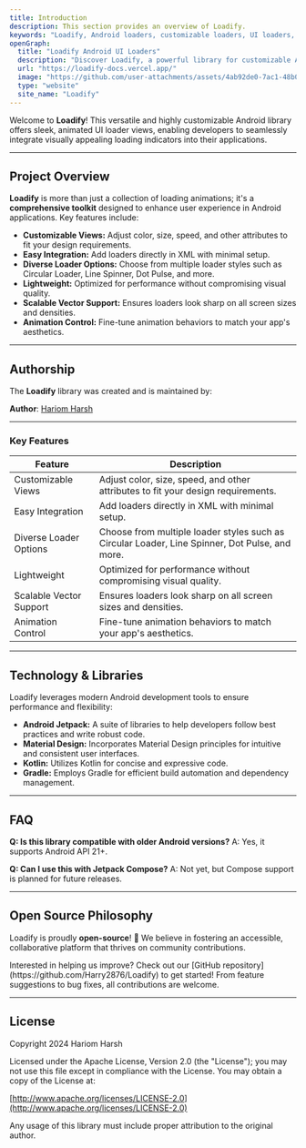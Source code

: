```yaml
---
title: Introduction
description: This section provides an overview of Loadify.
keywords: "Loadify, Android loaders, customizable loaders, UI loaders, Android UI components, Kotlin-based Android libraries, Jetpack Compose animations, Android development tools, Best libraries for Android app performance, Free tools for UI/UX Android apps, Firebase integration with Android UI loaders, Modern UI design for mobile apps, Top Android libraries for developers"
openGraph:
  title: "Loadify Android UI Loaders"
  description: "Discover Loadify, a powerful library for customizable Android UI loaders. Enhance your app's user experience with lightweight, modern, and visually appealing loading animations."
  url: "https://loadify-docs.vercel.app/"
  image: "https://github.com/user-attachments/assets/4ab92de0-7ac1-48b0-99a6-1ba0bf67eb33"
  type: "website"
  site_name: "Loadify"
---
```


Welcome to **Loadify**! This versatile and highly customizable Android library offers sleek, animated UI loader views, enabling developers to seamlessly integrate visually appealing loading indicators into their applications.

---

## Project Overview

**Loadify** is more than just a collection of loading animations; it's a **comprehensive toolkit** designed to enhance user experience in Android applications. Key features include:

- **Customizable Views:** Adjust color, size, speed, and other attributes to fit your design requirements.
- **Easy Integration:** Add loaders directly in XML with minimal setup.
- **Diverse Loader Options:** Choose from multiple loader styles such as Circular Loader, Line Spinner, Dot Pulse, and more.
- **Lightweight:** Optimized for performance without compromising visual quality.
- **Scalable Vector Support:** Ensures loaders look sharp on all screen sizes and densities.
- **Animation Control:** Fine-tune animation behaviors to match your app's aesthetics.

---

## Authorship

The **Loadify** library was created and is maintained by:

**Author**: [Hariom Harsh](https://github.com/Harry2876)

---

### Key Features

| **Feature**             | **Description**                                                                 |
|-------------------------|---------------------------------------------------------------------------------|
| Customizable Views      | Adjust color, size, speed, and other attributes to fit your design requirements. |
| Easy Integration        | Add loaders directly in XML with minimal setup.                                  |
| Diverse Loader Options  | Choose from multiple loader styles such as Circular Loader, Line Spinner, Dot Pulse, and more. |
| Lightweight             | Optimized for performance without compromising visual quality.                   |
| Scalable Vector Support | Ensures loaders look sharp on all screen sizes and densities.                    |
| Animation Control       | Fine-tune animation behaviors to match your app's aesthetics.                    |

---

## Technology & Libraries

Loadify leverages modern Android development tools to ensure performance and flexibility:

- **Android Jetpack:** A suite of libraries to help developers follow best practices and write robust code.
- **Material Design:** Incorporates Material Design principles for intuitive and consistent user interfaces.
- **Kotlin:** Utilizes Kotlin for concise and expressive code.
- **Gradle:** Employs Gradle for efficient build automation and dependency management.

---

## FAQ
**Q: Is this library compatible with older Android versions?**
A: Yes, it supports Android API 21+.

**Q: Can I use this with Jetpack Compose?**
A: Not yet, but Compose support is planned for future releases.

---

## Open Source Philosophy

Loadify is proudly **open-source**! 🎉 We believe in fostering an accessible, collaborative platform that thrives on community contributions.

<Note title="Contribute">
Interested in helping us improve? Check out our [GitHub repository](https://github.com/Harry2876/Loadify) to get started! From feature suggestions to bug fixes, all contributions are welcome.
</Note>

---

## License
Copyright 2024 Hariom Harsh

Licensed under the Apache License, Version 2.0 (the "License");
you may not use this file except in compliance with the License.
You may obtain a copy of the License at:

[http://www.apache.org/licenses/LICENSE-2.0](http://www.apache.org/licenses/LICENSE-2.0)

Any usage of this library must include proper attribution to the original author.
